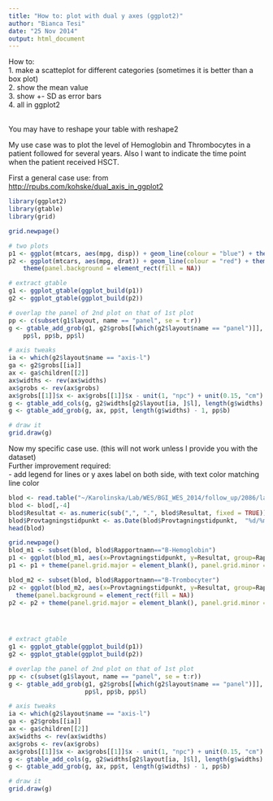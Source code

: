 ```yaml
---
title: "How to: plot with dual y axes (ggplot2)"
author: "Bianca Tesi"
date: "25 Nov 2014"
output: html_document
---
```


How to: \
1. make a scatteplot for different categories (sometimes it is better than a box plot) \
2. show the mean value \
3. show +- SD as error bars \
4. all in ggplot2 \
\
 
You may have to reshape your table with reshape2

My use case was to plot the level of Hemoglobin and Thrombocytes in a patient followed for several years. Also I want to indicate the time point when the patient received HSCT.

First a general case use:
from [http://rpubs.com/kohske/dual_axis_in_ggplot2](http://rpubs.com/kohske/dual_axis_in_ggplot2)
```r
library(ggplot2)
library(gtable)
library(grid)

grid.newpage()

# two plots
p1 <- ggplot(mtcars, aes(mpg, disp)) + geom_line(colour = "blue") + theme_bw()
p2 <- ggplot(mtcars, aes(mpg, drat)) + geom_line(colour = "red") + theme_bw() %+replace% 
    theme(panel.background = element_rect(fill = NA))

# extract gtable
g1 <- ggplot_gtable(ggplot_build(p1))
g2 <- ggplot_gtable(ggplot_build(p2))

# overlap the panel of 2nd plot on that of 1st plot
pp <- c(subset(g1$layout, name == "panel", se = t:r))
g <- gtable_add_grob(g1, g2$grobs[[which(g2$layout$name == "panel")]], pp$t, 
    pp$l, pp$b, pp$l)

# axis tweaks
ia <- which(g2$layout$name == "axis-l")
ga <- g2$grobs[[ia]]
ax <- ga$children[[2]]
ax$widths <- rev(ax$widths)
ax$grobs <- rev(ax$grobs)
ax$grobs[[1]]$x <- ax$grobs[[1]]$x - unit(1, "npc") + unit(0.15, "cm")
g <- gtable_add_cols(g, g2$widths[g2$layout[ia, ]$l], length(g$widths) - 1)
g <- gtable_add_grob(g, ax, pp$t, length(g$widths) - 1, pp$b)

# draw it
grid.draw(g)

```

Now my specific case use. (this will not work unless I provide you with the dataset)\
Further improvement required: \
- add legend for lines or y axes label on both side, with text color matching line color \

```r
blod <- read.table("~/Karolinska/Lab/WES/BGI_WES_2014/follow_up/2086/lab_data/Blodstatus_141122", sep="\t", header=T, stringsAsFactors = F , fill=T)
blod <- blod[,-4]
blod$Resultat <- as.numeric(sub(",", ".", blod$Resultat, fixed = TRUE))
blod$Provtagningstidpunkt <- as.Date(blod$Provtagningstidpunkt,  "%d/%m/%y")
head(blod)

grid.newpage()
blod_m1 <- subset(blod, blod$Rapportnamn=="B-Hemoglobin")
p1 <- ggplot(blod_m1, aes(x=Provtagningstidpunkt, y=Resultat, group=Rapportnamn, color=Rapportnamn)) + geom_line(colour = "grey") + theme_bw() + theme(axis.text=element_text(size=12),axis.title=element_text(size=15,face="bold")) + ylab("Hemoglobin") + xlab("") + geom_vline(xintercept = as.numeric(blod_m1$Provtagningstidpunkt[56]),linetype = "longdash") + geom_text(aes(blod_m1$Provtagningstidpunkt[56], label="HSCT", y=140), colour="black", angle=90, vjust = 1.5, text=element_text(size=3))
p1 <- p1 + theme(panel.grid.major = element_blank(), panel.grid.minor = element_blank(), panel.background = element_blank())

blod_m2 <- subset(blod, blod$Rapportnamn=="B-Trombocyter")
p2 <- ggplot(blod_m2, aes(x=Provtagningstidpunkt, y=Resultat, group=Rapportnamn, color=Rapportnamn))+ geom_line(colour = "black") + theme_bw() + theme(axis.text=element_text(size=12),axis.title=element_text(size=15,face="bold"))  %+replace%  
  theme(panel.background = element_rect(fill = NA))
p2 <- p2 + theme(panel.grid.major = element_blank(), panel.grid.minor = element_blank(), panel.background = element_blank())


 

# extract gtable
g1 <- ggplot_gtable(ggplot_build(p1))
g2 <- ggplot_gtable(ggplot_build(p2))

# overlap the panel of 2nd plot on that of 1st plot
pp <- c(subset(g1$layout, name == "panel", se = t:r))
g <- gtable_add_grob(g1, g2$grobs[[which(g2$layout$name == "panel")]], pp$t, 
                     pp$l, pp$b, pp$l)

# axis tweaks
ia <- which(g2$layout$name == "axis-l")
ga <- g2$grobs[[ia]]
ax <- ga$children[[2]]
ax$widths <- rev(ax$widths)
ax$grobs <- rev(ax$grobs)
ax$grobs[[1]]$x <- ax$grobs[[1]]$x - unit(1, "npc") + unit(0.15, "cm")
g <- gtable_add_cols(g, g2$widths[g2$layout[ia, ]$l], length(g$widths) - 1)
g <- gtable_add_grob(g, ax, pp$t, length(g$widths) - 1, pp$b)

# draw it
grid.draw(g)





```


